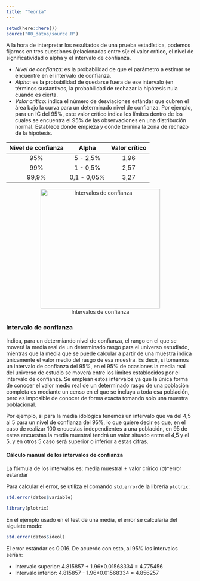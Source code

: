 ```yaml
---
title: "Teoría"
---
```


```r
setwd(here::here())
source("00_datos/source.R")
```

A la hora de interpretar los resultados de una prueba estadística, podemos fijarnos en tres cuestiones (relacionadas entre sí): el valor crítico, el nivel de significatividad o alpha y el intervalo de confianza.

-   *Nivel de confianza*: es la probabilidad de que el parámetro a estimar se encuentre en el intervalo de confianza.
-   *Alpha*: es la probabilidad de quedarse fuera de ese intervalo (en términos sustantivos, la probabilidad de rechazar la hipótesis nula cuando es cierta.
-   *Valor crítico*: indica el número de desviaciones estándar que cubren el área bajo la curva para un determinado nivel de confianza. Por ejemplo, para un IC del 95%, este valor crítico indica los límites dentro de los cuales se encuentra el 95% de las observaciones en una distribución normal. Establece donde empieza y dónde termina la zona de rechazo de la hipótesis.

| Nivel de confianza |    Alpha    | Valor crítico |
|:------------------:|:-----------:|:-------------:|
|        95%         |  5 - 2,5%   |     1,96      |
|        99%         |  1 - 0,5%   |     2,57      |
|       99,9%        | 0,1 - 0,05% |     3,27      |

<center>

![Intervalos de confianza](01_img/intervalo_confianza.png){width="320px"}

</center>

### Intervalo de confianza

Indica, para un determiando nivel de confianza, el rango en el que se moverá la media real de un determinado rasgo para el universo estudiado, mientras que la media que se puede calcular a partir de una muestra indica únicamente el valor medio del rasgo de esa muestra. Es decir, si tomamos un intervalo de confianza del 95%, en el 95% de ocasiones la media real del universo de estudio se moverá entre los límites establecidos por el intervalo de confianza. Se emplean estos intervalos ya que la única forma de conocer el valor medio real de un determinado rasgo de una población completa es mediante un censo en el que se incluya a toda esa población, pero es imposible de conocer de forma exacta tomando solo una muestra poblacional.

Por ejemplo, si para la media idológica tenemos un intervalo que va del 4,5 al 5 para un nivel de confianza del 95%, lo que quiere decir es que, en el caso de realizar 100 encuestas independientes a una población, en 95 de estas encuestas la media muestral tendrá un valor situado entre el 4,5 y el 5, y en otros 5 caso será superior o inferior a estas cifras.

#### Cálculo manual de los intervalos de confianza

La fórmula de los intervalos es: media muestral ± valor crírico (σ)\*error estandar

Para calcular el error, se utiliza el comando `std.error`de la librería `plotrix`:

``` r
std.error(datos$variable)
```

```r
library(plotrix)
```

En el ejemplo usado en el test de una media, el error se calcularía del siguiete modo:

```r
std.error(datos$ideol)
```

El error estándar es 0.016. De acuerdo con esto, al 95% los intervalos serían:

-   Intervalo superior: 4.815857 + 1.96\*0.01568334 = 4.775456
-   Intervalo inferior: 4.815857 - 1.96\*0.01568334 = 4.856257
